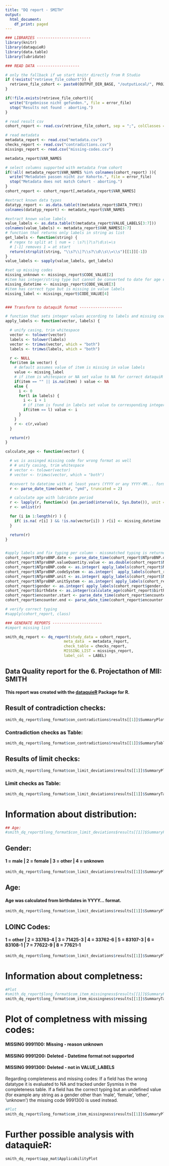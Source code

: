```yaml
---
title: "DQ report - SMITH"
output:
  html_document:
    df_print: paged
---
```



```r
### LIBRARIES ------------------------
library(knitr)
library(dataquieR)
library(data.table)
library(lubridate)

```

```r
### READ DATA -------------------

# only the fallback if we start knitr directly from R Studio
if (!exists("retrieve_file_cohort")) {
  retrieve_file_cohort <- paste0(OUTPUT_DIR_BASE, "/outputLocal/", PROJECT_NAME, "/Cohort.csv")
}

if(!file.exists(retrieve_file_cohort)){
  write("Ergebnisse nicht gefunden.", file = error_file)
  stop("Results not found - aborting.")
}

# read result csv
cohort_report <- read.csv(retrieve_file_cohort, sep = ";", colClasses = "character")

# read metadata
metadata_report <- read.csv("metadata.csv")
checks_report <- read.csv("contradictions.csv")
missings_report <- read.csv("missing-codes.csv")

metadata_report$VAR_NAMES

# select columns supported with metadata from cohort
if(!all( metadata_report$VAR_NAMES %in% colnames(cohort_report) )){
  write("Metadaten passen nicht zur Kohorte.", file = error_file)
  stop("Metadata does not match Cohort - aborting.")
}
cohort_report <- cohort_report[,metadata_report$VAR_NAMES]

#extract known data types
datatyp_report <- as.data.table(t(metadata_report$DATA_TYPE))
colnames(datatyp_report) <- metadata_report$VAR_NAMES

#extract known value labels
value_labels <- as.data.table(t(metadata_report$VALUE_LABELS[3:7]))
colnames(value_labels) <- metadata_report$VAR_NAMES[3:7]
# function that returns only labels in string as list
get_labels <- function(string) {
  # regex to split at | num = : \s?\|?\s?\d\s\=\s
  # [-1] removes 1 = at start
  return(strsplit(string, "\\s?\\|?\\s?\\d\\s\\=\\s")[[1]][-1])
}
value_labels <- sapply(value_labels, get_labels)

#set up missing codes
missing_unknown <- missings_report$CODE_VALUE[2]
#item has integer/string type but cannot be converted to date for age calculation
missing_datetime <- missings_report$CODE_VALUE[3]
#item has correct type but is missing in value labels
missing_label <- missings_report$CODE_VALUE[4]


### Transform to dataquiR format -------------------

# function that sets integer values according to labels and missing codes
apply_labels <- function(vector, labels) {

  # unify casing, trim whitespace
  vector <- tolower(vector)
  labels <- tolower(labels)
  vector <- trimws(vector, which = "both")
  labels <- trimws(labels, which = "both")

  r <- NULL
  for(item in vector) {
    # default assumes value of item is missing in value labels
    value <- missing_label
    # if item is whitespace or NA set value to NA for correct dataquiR missingness
    if(item == "" || is.na(item) ) value <- NA
    else {
      i <- 0
      for(l in labels) {
        i <- i + 1
        # if item is found in labels set value to corresponding integer
        if(item == l) value <- i
      }
    }
    r <- c(r,value)
  }

  return(r)
}

calculate_age <- function(vector) {

  # ws is assinged missing code for wrong format as well
  # # unify casing, trim whitespace
  # vector <- tolower(vector)
  # vector <- trimws(vector, which = "both")

  #convert to datetime with at least years (YYYY or any YYYY-MM... format)
  r <- parse_date_time(vector, "ymd", truncated = 2)

  # calculate age with lubridate period
  r <- lapply(r, function(x) {as.period(interval(x, Sys.Date()), unit = "year")$year} )
  r <- unlist(r)

  for (i in 1:length(r) ) {
    if( is.na( r[i] ) && !is.na(vector[i]) ) r[i] <- missing_datetime
  }

  return(r)
}


#apply labels and fix typing per column - missmatched typing is returned as NA (NOT as missing code)
cohort_report$NTproBNP.date <- parse_date_time(cohort_report$NTproBNP.date, "ymd", truncated = 2)
cohort_report$NTproBNP.valueQuantity.value <- as.double(cohort_report$NTproBNP.valueQuantity.value)
cohort_report$NTproBNP.code <- as.integer( apply_labels(cohort_report$NTproBNP.code, value_labels$NTproBNP.code) )
cohort_report$NTproBNP.codeSystem <- as.integer(  apply_labels(cohort_report$NTproBNP.codeSystem, value_labels$NTproBNP.codeSystem) )
cohort_report$NTproBNP.unit <- as.integer( apply_labels(cohort_report$NTproBNP.unit, value_labels$NTproBNP.unit) )
cohort_report$NTproBNP.unitSystem <- as.integer( apply_labels(cohort_report$NTproBNP.unitSystem, value_labels$NTproBNP.unitSystem) )
cohort_report$gender <- as.integer( apply_labels(cohort_report$gender, value_labels$gender) )
cohort_report$birthdate <- as.integer(calculate_age(cohort_report$birthdate))
cohort_report$encounter.start <- parse_date_time(cohort_report$encounter.start, "ymd", truncated = 2)
cohort_report$encounter.end <- parse_date_time(cohort_report$encounter.end, "ymd", truncated = 2)

# verify correct typing
#sapply(cohort_report, class)

```

```r
### GENERATE REPORTS ----------------------
#import missing list

smith_dq_report <- dq_report(study_data = cohort_report,
                          meta_data  = metadata_report,
                          check_table = checks_report,
                          MISSING_LIST = missings_report,
                          label_col  = LABEL)

```

## Data Quality report for the 6. Projectathon of MII: SMITH

#### This report was created with the [dataquieR](https://dataquality.ship-med.uni-greifswald.de/tutorials2.html) Package for R.

## Result of contradiction checks:
```r

smith_dq_report$long_format$con_contradictions$results[[1]]$SummaryPlot


```

### Contradiction checks as Table:

```r

smith_dq_report$long_format$con_contradictions$results[[1]]$SummaryTable

```

## Results of limit checks:
```r

smith_dq_report$long_format$con_limit_deviations$results[[1]]$SummaryPlotList$ntprobnp

```

### Limit checks as Table:

```r

smith_dq_report$long_format$con_limit_deviations$results[[1]]$SummaryTable

```

# Information about distribution:

```r
## Age:
#smith_dq_report$long_format$con_limit_deviations$results[[1]]$SummaryPlotList$birthdate

```

## Gender:
#### 1 = male | 2 = female | 3 = other | 4 = unknown
```r

smith_dq_report$long_format$con_limit_deviations$results[[1]]$SummaryPlotList$gender

```

## Age:
#### Age was calculated from birthdates in YYYY... format.
```r

smith_dq_report$long_format$con_limit_deviations$results[[1]]$SummaryPlotList$age

```

## LOINC Codes:
#### 1 = other | 2 = 33763-4 | 3 = 71425-3 | 4 = 33762-6 | 5 = 83107-3 | 6 =  83108-1 | 7 = 77622-9 | 8 = 77621-1
```r

smith_dq_report$long_format$con_limit_deviations$results[[1]]$SummaryPlotList$NTproBNP.code

```


# Information about completness:

```r

#Plot
#smith_dq_report$long_format$com_item_missingness$results[[1]]$SummaryPlot
smith_dq_report$long_format$com_item_missingness$results[[1]]$SummaryTable


```

# Plot of completness with missing codes:
#### MISSING 9991100: Missing - reason unknown
#### MISSING 9991200: Deleted - Datetime format not supported
#### MISSING 9991300: Deleted - not in VALUE_LABELS
Regarding completeness and missing codes:
If a field has the wrong datatype it is evaluated to NA and tracked under Sysmiss in the completeness table. If a field has the correct typing but an undefined value (for example any string as a gender other than 'male', 'female', 'other', 'unknown') the missing code 9991300 is used instead.
```r

#Plot
smith_dq_report$long_format$com_item_missingness$results[[1]]$SummaryPlot


```

# Further possible analysis with dataquieR:
```r

smith_dq_report$app_mat$ApplicabilityPlot

```
